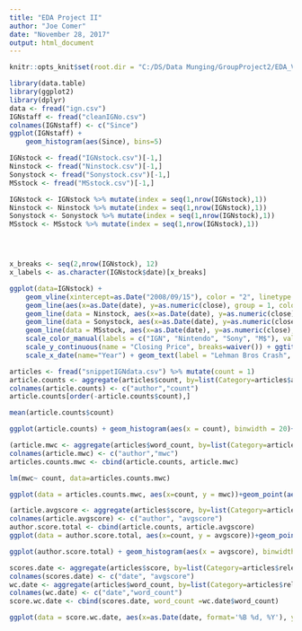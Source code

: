 ```yaml
---
title: "EDA Project II"
author: "Joe Comer"
date: "November 28, 2017"
output: html_document
---
```


```r
knitr::opts_knit$set(root.dir = "C:/DS/Data Munging/GroupProject2/EDA_Videogame")

```



```r
library(data.table)
library(ggplot2)
library(dplyr)
data <- fread("ign.csv")
IGNstaff <- fread("cleanIGNo.csv")
colnames(IGNstaff) <- c("Since")
ggplot(IGNstaff) + 
    geom_histogram(aes(Since), bins=5)
```

```r
IGNstock <- fread("IGNstock.csv")[-1,]
Ninstock <- fread("Ninstock.csv")[-1,]
Sonystock <- fread("Sonystock.csv")[-1,]
MSstock <- fread("MSstock.csv")[-1,]

IGNstock <- IGNstock %>% mutate(index = seq(1,nrow(IGNstock),1))
Ninstock <- Ninstock %>% mutate(index = seq(1,nrow(IGNstock),1))
Sonystock <- Sonystock %>% mutate(index = seq(1,nrow(IGNstock),1))
MSstock <- MSstock %>% mutate(index = seq(1,nrow(IGNstock),1))




x_breaks <- seq(2,nrow(IGNstock), 12)
x_labels <- as.character(IGNstock$date)[x_breaks]

ggplot(data=IGNstock) +
    geom_vline(xintercept=as.Date("2008/09/15"), color = "2", linetype = "dashed", size = 2) +
    geom_line(aes(x=as.Date(date), y=as.numeric(close), group = 1, color = "6")) +
    geom_line(data = Ninstock, aes(x=as.Date(date), y=as.numeric(close), group = 1, color = "3")) +
    geom_line(data = Sonystock, aes(x=as.Date(date), y=as.numeric(close), group = 1, color = "4")) +
    geom_line(data = MSstock, aes(x=as.Date(date), y=as.numeric(close), group = 1, color = "5"))+
    scale_color_manual(labels = c("IGN", "Nintendo", "Sony", "M$"), values = c("6", "3", "4", "5")) +
    scale_y_continuous(name = "Closing Price", breaks=waiver()) + ggtitle("Game Company Stock Data Since Dec 2007") +
    scale_x_date(name="Year") + geom_text(label = "Lehman Bros Crash", x = as.Date("2010/05/15"), y = 80)
```


```r
articles <- fread("snippetIGNdata.csv") %>% mutate(count = 1)
article.counts <- aggregate(articles$count, by=list(Category=articles$author), FUN=sum)
colnames(article.counts) <- c("author","count")
article.counts[order(-article.counts$count),]
```
```r
mean(article.counts$count)
```

```r
ggplot(article.counts) + geom_histogram(aes(x = count), binwidth = 20)+ ggtitle("Histogram of Articles Written by Author") + scale_y_continuous(name = "Authors", breaks = waiver(), labels = c("0","30","60","90","120"))
```

```r
(article.mwc <- aggregate(articles$word_count, by=list(Category=articles$author), FUN=mean))
colnames(article.mwc) <- c("author","mwc")
articles.counts.mwc <- cbind(article.counts, article.mwc)
```

```r
lm(mwc~ count, data=articles.counts.mwc)
```

```r
ggplot(data = articles.counts.mwc, aes(x=count, y = mwc))+geom_point(aes(color=author), show.legend = FALSE) +geom_smooth(method = "lm", aes(color="2"), show.legend = FALSE) + ggtitle("Mean Wordcount by Total Articles")

```

```r
(article.avgscore <- aggregate(articles$score, by=list(Category=articles$author), FUN=mean))
colnames(article.avgscore) <- c("author", "avgscore")
author.score.total <- cbind(article.counts, article.avgscore)
ggplot(data = author.score.total, aes(x=count, y = avgscore))+geom_point(aes(color=author), show.legend = FALSE) +geom_smooth(method = "lm", aes(color="2"), show.legend = FALSE) + ggtitle("Average Score by Total Articles Written")

```

```r
ggplot(author.score.total) + geom_histogram(aes(x = avgscore), binwidth = .5)+ ggtitle("Histogram of Average Scores by Author") + scale_y_continuous(name = "Authors", breaks = waiver(), labels = c("0","10","20","30","40","50"))

```

```r
scores.date <- aggregate(articles$score, by=list(Category=articles$release_date), FUN=mean)
colnames(scores.date) <- c("date", "avgscore")
wc.date <- aggregate(articles$word_count, by=list(Category=articles$release_date), FUN=mean)
colnames(wc.date) <- c("date","word_count")
score.wc.date <- cbind(scores.date, word_count =wc.date$word_count)

ggplot(data = score.wc.date, aes(x=as.Date(date, format='%B %d, %Y'), y = avgscore))+geom_point(aes(color=word_count), show.legend = TRUE)  + ggtitle("Avg Score by Date") + scale_x_date(name = "Date of Publication", breaks= waiver(), labels= c("0","2012", "2014", "2016", "2018", "2020"))
```

